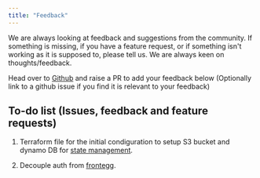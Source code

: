 ```yaml
---
title: "Feedback"
---
```


We are always looking at feedback and suggestions from the community. If something is missing, if you have a feature request, or if something isn't working as it is supposed to,
please tell us. We are always keen on thoughts/feedback.


Head over to [Github](https://github.com/diggerhq/digger/blob/develop/docs/readme/feedback.mdx) and raise a PR to add your feedback below (Optionally link to a github issue if you find it is relevant to your feedback)

## To-do list (Issues, feedback and feature requests)

1. Terraform file for the initial condiguration to setup S3 bucket and dynamo DB for [state management](https://github.com/diggerhq/digger/issues/206).

2. Decouple auth from [frontegg](https://github.com/diggerhq/digger/issues/1074).